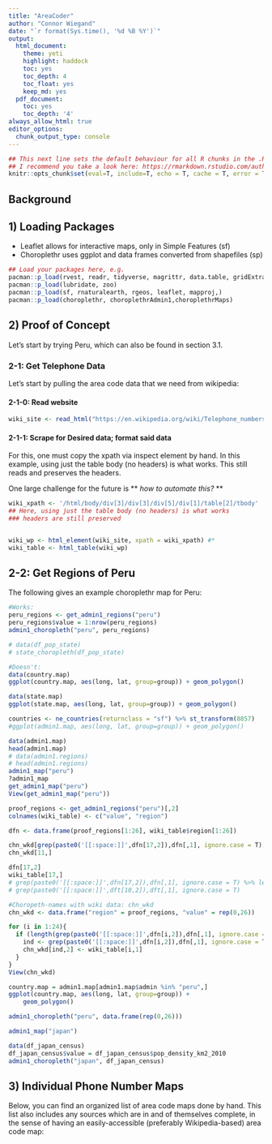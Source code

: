 ```yaml
---
title: "AreaCoder"
author: "Connor Wiegand"
date: "`r format(Sys.time(), '%d %B %Y')`"
output:
  html_document:
    theme: yeti
    highlight: haddock
    toc: yes
    toc_depth: 4
    toc_float: yes
    keep_md: yes
  pdf_document:
    toc: yes
    toc_depth: '4'
always_allow_html: true
editor_options: 
  chunk_output_type: console
---
```


```r
## This next line sets the default behaviour for all R chunks in the .Rmd document.
## I recommend you take a look here: https://rmarkdown.rstudio.com/authoring_rcodechunks.html
knitr::opts_chunk$set(eval=T, include=T, echo = T, cache = T, error = TRUE, dpi=300)
```

## Background


## 1) Loading Packages

- Leaflet allows for interactive maps, only in Simple Features (sf)
- Choroplethr uses ggplot and data frames converted from shapefiles (sp)\

```r
## Load your packages here, e.g.
pacman::p_load(rvest, readr, tidyverse, magrittr, data.table, gridExtra, utils)
pacman::p_load(lubridate, zoo)
pacman::p_load(sf, rnaturalearth, rgeos, leaflet, mapproj,)
pacman::p_load(choroplethr, choroplethrAdmin1,choroplethrMaps)
```

## 2) Proof of Concept

Let's start by trying Peru, which can also be found in section 3.1.

### 2-1: Get Telephone Data

Let's start by pulling the area code data that we need from wikipedia:

#### 2-1-0: Read website

```r
wiki_site <- read_html("https://en.wikipedia.org/wiki/Telephone_numbers_in_Peru")
```

#### 2-1-1: Scrape for Desired data; format said data
For this, one must copy the xpath via inspect element by hand. In this example, using just the table body (no headers) is what works. This still reads and preserves the headers.

One large challenge for the future is ** *how to automate this?* **
```r
wiki_xpath <- '/html/body/div[3]/div[3]/div[5]/div[1]/table[2]/tbody'
## Here, using just the table body (no headers) is what works
### headers are still preserved


wiki_wp <- html_element(wiki_site, xpath = wiki_xpath) #*
wiki_table <- html_table(wiki_wp)
```


## 2-2: Get Regions of Peru
The following gives an example choroplethr map for Peru:
```r
#Works:
peru_regions <- get_admin1_regions("peru")
peru_regions$value = 1:nrow(peru_regions)
admin1_choropleth("peru", peru_regions)

# data(df_pop_state)
# state_choropleth(df_pop_state)

#Doesn't:
data(country.map)
ggplot(country.map, aes(long, lat, group=group)) + geom_polygon()

data(state.map)
ggplot(state.map, aes(long, lat, group=group)) + geom_polygon()

```

```r
countries <- ne_countries(returnclass = "sf") %>% st_transform(8857) 
#ggplot(admin1.map, aes(long, lat, group=group)) + geom_polygon()

data(admin1.map)
head(admin1.map)
# data(admin1.regions)
# head(admin1.regions)
admin1_map("peru")
?admin1_map
get_admin1_map("peru")
View(get_admin1_map("peru"))

proof_regions <- get_admin1_regions("peru")[,2]
colnames(wiki_table) <- c("value", "region")

dfn <- data.frame(proof_regions[1:26], wiki_table$region[1:26])

chn_wkd[grep(paste0('[[:space:]]',dfn[17,2]),dfn[,1], ignore.case = T),1]
chn_wkd[11,]

dfn[17,2]
wiki_table[17,]
# grep(paste0('[[:space:]]',dfn[17,2]),dfn[,1], ignore.case = T) %>% length()
# grep(paste0('[[:space:]]',dft[10,2]),dft[,1], ignore.case = T)

#Choropeth-names with wiki data: chn_wkd
chn_wkd <- data.frame("region" = proof_regions, "value" = rep(0,26))

for (i in 1:24){
  if (length(grep(paste0('[[:space:]]',dfn[i,2]),dfn[,1], ignore.case = T)) != 0) {
    ind <- grep(paste0('[[:space:]]',dfn[i,2]),dfn[,1], ignore.case = T)
    chn_wkd[ind,2] <- wiki_table[i,1] 
  }
}
View(chn_wkd)

country.map = admin1.map[admin1.map$admin %in% "peru",]
ggplot(country.map, aes(long, lat, group=group)) + 
    geom_polygon()

admin1_choropleth("peru", data.frame(rep(0,26)))
```

```r
admin1_map("japan")

data(df_japan_census)
df_japan_census$value = df_japan_census$pop_density_km2_2010
admin1_choropleth("japan", df_japan_census)
```



## 3) Individual Phone Number Maps
Below, you can find an organized list of area code maps done by hand. This list also includes any sources which are in and of themselves complete, in the sense of having an easily-accessible (preferably Wikipedia-based) area code map: 









